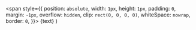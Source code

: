   <span style={{
       position: `absolute`,
       width: `1px`,
       height: `1px`,
       padding: `0`,
       margin: `-1px`,
       overflow: `hidden`,
       clip: `rect(0, 0, 0, 0)`,
       whiteSpace: `nowrap`,
       border: `0`,
  }}>
  {text}
  </span>
)
